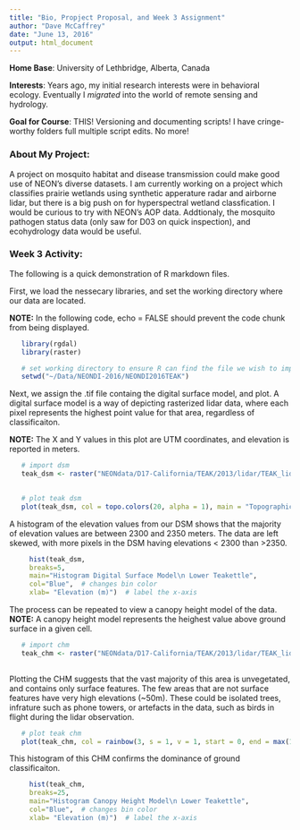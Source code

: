 ```yaml
---
title: "Bio, Propject Proposal, and Week 3 Assignment"
author: "Dave McCaffrey"
date: "June 13, 2016"
output: html_document
---
```


**Home Base**: University of Lethbridge, Alberta, Canada

**Interests**:
Years ago, my initial research interests were in behavioral ecology. Eventually I *migrated* into the world of remote sensing and hydrology. 

**Goal for Course**:
THIS! Versioning and documenting scripts! I have cringe-worthy folders full multiple script edits. No more!

### About My Project:
A project on mosquito habitat and disease transmission could make good use of NEON's diverse datasets. I am currently working on a project which classifies prairie wetlands using synthetic apperature radar and airborne lidar, but there 
is a big push on for hyperspectral wetland classfication. I would be curious to try with NEON's AOP data. Addtionaly,
the mosquito pathogen status data (only saw for D03 on quick inspection), and ecohydrology data would be useful. 

### Week 3 Activity:

The following is a quick demonstration of R markdown files.

First, we load the nessecary libraries, and set the working directory where our data are located.

**NOTE:** In the following code, echo = FALSE should prevent the code chunk from being displayed.

```r
   library(rgdal)
   library(raster)

   # set working directory to ensure R can find the file we wish to import
   setwd("~/Data/NEONDI-2016/NEONDI2016TEAK")

```

Next, we assign the .tif file containg the digital surface model, and plot. A digital surface model is a way of depicting rasterized lidar data, where each pixel represents the highest point value for that area, regardless of classificaiton.

**NOTE:** The X and Y values in this plot are UTM coordinates, and elevation is reported in meters.

```r

   # import dsm
   teak_dsm <- raster("NEONdata/D17-California/TEAK/2013/lidar/TEAK_lidarDSM.tif")
   
```

```r
   # plot teak dsm
   plot(teak_dsm, col = topo.colors(20, alpha = 1), main = "Topographic Map of Lower Teakettel")
```

A histogram of the elevation values from our DSM shows that the majority of elevation values are between 2300 and 2350 meters. The data are left skewed, with more pixels in the DSM having elevations < 2300 than >2350. 

```r
     hist(teak_dsm,
     breaks=5,
     main="Histogram Digital Surface Model\n Lower Teakettle",
     col="Blue",  # changes bin color
     xlab= "Elevation (m)")  # label the x-axis
```

The process can be repeated to view a canopy height model of the data.
**NOTE:** A canopy height model represents the heighest value above ground surface in a given cell. 
```r

   # import chm
   teak_chm <- raster("NEONdata/D17-California/TEAK/2013/lidar/TEAK_lidarCHM.tif")
   
```

Plotting the CHM suggests that the vast majority of this area is unvegetated, and contains only surface features. The few areas that are not surface features have very high elevations (~50m). These could be isolated trees, infrature such as phone towers, or artefacts in the data, such as birds in flight during the lidar observation. 

```r
   # plot teak chm
   plot(teak_chm, col = rainbow(3, s = 1, v = 1, start = 0, end = max(1, 3 - 1)/3, alpha = 1), main = "Canopy Height Model of Teakettel")
```

This histogram of this CHM confirms the dominance of ground classificaiton. 
```r
     hist(teak_chm,
     breaks=25,
     main="Histogram Canopy Height Model\n Lower Teakettle",
     col="Blue",  # changes bin color
     xlab= "Elevation (m)")  # label the x-axis
```
